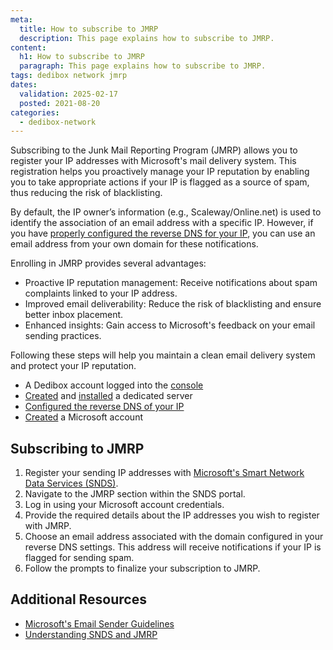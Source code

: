 ```yaml
---
meta:
  title: How to subscribe to JMRP
  description: This page explains how to subscribe to JMRP.
content:
  h1: How to subscribe to JMRP
  paragraph: This page explains how to subscribe to JMRP.
tags: dedibox network jmrp
dates:
  validation: 2025-02-17
  posted: 2021-08-20
categories:
  - dedibox-network
---
```



Subscribing to the Junk Mail Reporting Program (JMRP) allows you to register your IP addresses with Microsoft's mail delivery system. This registration helps you proactively manage your IP reputation by enabling you to take appropriate actions if your IP is flagged as a source of spam, thus reducing the risk of blacklisting.

By default, the IP owner’s information (e.g., Scaleway/Online.net) is used to identify the association of an email address with a specific IP. However, if you have [properly configured the reverse DNS for your IP](/dedibox-ip-failover/how-to/configure-reverse-dns/), you can use an email address from your own domain for these notifications.

Enrolling in JMRP provides several advantages:

- Proactive IP reputation management: Receive notifications about spam complaints linked to your IP address.
- Improved email deliverability: Reduce the risk of blacklisting and ensure better inbox placement.
- Enhanced insights: Gain access to Microsoft's feedback on your email sending practices.

Following these steps will help you maintain a clean email delivery system and protect your IP reputation.

<Requirements />

- A Dedibox account logged into the [console](https://console.online.net)
- [Created](/dedibox/how-to/order-a-server/) and [installed](/dedibox/how-to/install-a-server/) a dedicated server
- [Configured the reverse DNS of your IP](/dedibox-ip-failover/how-to/configure-reverse-dns/)
- [Created](https://signup.live.com/signup) a Microsoft account

## Subscribing to JMRP

1. Register your sending IP addresses with [Microsoft's Smart Network Data Services (SNDS)](https://sendersupport.olc.protection.outlook.com/snds/).
2. Navigate to the JMRP section within the SNDS portal.
3. Log in using your Microsoft account credentials.
4. Provide the required details about the IP addresses you wish to register with JMRP.
5. Choose an email address associated with the domain configured in your reverse DNS settings. This address will receive notifications if your IP is flagged for sending spam.
6. Follow the prompts to finalize your subscription to JMRP.

## Additional Resources
- [Microsoft's Email Sender Guidelines](https://sendersupport.olc.protection.outlook.com/pm/policies)
- [Understanding SNDS and JMRP](https://sendersupport.olc.protection.outlook.com/pm/troubleshooting)